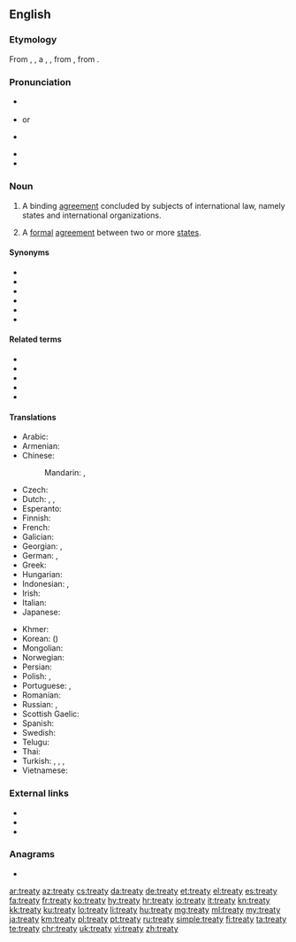 ==English==
{{wikipedia}}

===Etymology===
From {{inh|en|enm|trety}}, {{m|enm|tretee}}, a {{bor|en|fro|traitié|nocap=1}}, {{m|fro|traiete}}, from {{der|en|la|tractatus}}, from {{m|la|tracto}}.

===Pronunciation===
* {{a|UK}} {{IPA|/ˈtɹiːti/|lang=en}}
* {{a|Ireland}} {{IPA|/ˈtɹiːti/|lang=en}} or {{IPA|/ˈtɹiːəti/|lang=en}}
* {{a|US}} {{IPA|/ˈtɹiːdi/|lang=en}}
* {{audio|en-us-treaty.ogg|Audio (US)|lang=en}}
* {{rhymes|iːti|lang=en}}

===Noun===
{{en-noun|treaties}}

# {{lb|en|international law}} A binding [[agreement]] concluded by subjects of international law, namely states and international organizations.
# A [[formal]] [[agreement]] between two or more [[states]].

====Synonyms====
* {{l|en|international agreement}}
* {{l|en|protocol}}
* {{l|en|covenant}}
* {{l|en|convention}}
* {{l|en|exchange of letters}}
* {{l|en|exchange of note}}

====Related terms====
* {{l|en|tractate}}
* {{l|en|treat}}
* {{l|en|treatable}}
* {{l|en|treatment}}
* {{l|en|treatise}}

====Translations====
{{trans-top|a binding agreement under international law}}
* Arabic: {{t+|ar|مُعَاهَدَة|f}}
* Armenian: {{t+|hy|դաշնագիր|sc=Armn}}
* Chinese:
*: Mandarin: {{t+|cmn|條約|sc=Hani}}, {{t+|cmn|条约|tr=tiáoyuē|sc=Hani}}
* Czech: {{t+|cs|mezinárodní smlouva|f}}
* Dutch: {{t+|nl|verdrag}}, {{t+|nl|overeenkomst}}, {{t+|nl|traktaat}}
* Esperanto: {{t-needed|eo}}
* Finnish: {{t+|fi|sopimus}}
* French: {{t+|fr|traité|m}}
* Galician: {{t|gl|tratado|m}}
* Georgian: {{t|ka|ხელშეკრულება}}, {{t+|ka|ზავი}}
* German: {{t+|de|Vertrag|m}}, {{t+|de|Bündnis|n}}
* Greek: {{t+|el|συνθήκη|f}}
* Hungarian: {{t+|hu|szerződés}}
* Indonesian: {{t+|id|traktat}}, {{t+|id|perjanjian}}
* Irish: {{t|ga|conradh|m}}
* Italian: {{t+|it|trattato|m}}
* Japanese: {{t+|ja|条約|tr=じょうやく, jōyaku|sc=Jpan}}
{{trans-mid}}
* Khmer: {{t+|km|សន្ធិសញ្ញា|tr=santhi sanha|sc=Khmr}}
* Korean: {{t+|ko|조약|sc=Kore}} ({{t+|ko|條約|sc=Kore}})
* Mongolian: {{t-needed|mn}}
* Norwegian: {{t|no|traktat|m}}
* Persian: {{t+|fa|معاهده|tr=mo'âhade|sc=fa-Arab}}
* Polish: {{t+|pl|traktat}}, {{t+|pl|umowa}}
* Portuguese: {{t+|pt|tratado|m}}, {{t+|pt|acordo|m}}
* Romanian: {{t+|ro|tratat|n}}
* Russian: {{t+|ru|догово́р|m}}, {{t+|ru|до́говор|m}}
* Scottish Gaelic: {{t|gd|cùmhnant|m}}
* Spanish: {{t+|es|tratado|m}}
* Swedish: {{t+|sv|fördrag|n}}
* Telugu: {{t+|te|ఒడంబడిక|tr=oDambaDika}}
* Thai: {{t-needed|th}}
* Turkish: {{t+|tr|sözleşme}}, {{t+|tr|antlaşma}}, {{t+|tr|mukavele}} {{qualifier|law}}, {{t+|tr|akit}} {{qualifier|archaic}}
* Vietnamese: {{t-needed|vi}}
{{trans-bottom}}

===External links===
* {{R:Webster 1913}}
* {{R:Century 1911}}
* {{R:OneLook}}

===Anagrams===
* {{l|en|yatter}}

[[ar:treaty]]
[[az:treaty]]
[[cs:treaty]]
[[da:treaty]]
[[de:treaty]]
[[et:treaty]]
[[el:treaty]]
[[es:treaty]]
[[fa:treaty]]
[[fr:treaty]]
[[ko:treaty]]
[[hy:treaty]]
[[hr:treaty]]
[[io:treaty]]
[[it:treaty]]
[[kn:treaty]]
[[kk:treaty]]
[[ku:treaty]]
[[lo:treaty]]
[[li:treaty]]
[[hu:treaty]]
[[mg:treaty]]
[[ml:treaty]]
[[my:treaty]]
[[ja:treaty]]
[[km:treaty]]
[[pl:treaty]]
[[pt:treaty]]
[[ru:treaty]]
[[simple:treaty]]
[[fi:treaty]]
[[ta:treaty]]
[[te:treaty]]
[[chr:treaty]]
[[uk:treaty]]
[[vi:treaty]]
[[zh:treaty]]